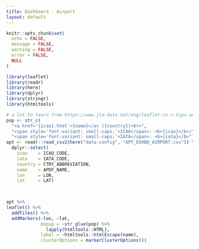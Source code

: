 ```yaml
---
title: Dashboard - Airport
layout: default
---
```


```r
knitr::opts_chunk$set(
  echo = FALSE,
  message = FALSE,
  warning = FALSE,
  error = FALSE,
  NULL
)

library(leaflet)
library(readr)
library(here)
library(dplyr)
library(stringr)
library(htmltools)
```


```r
# a lot to learn from https://www.jla-data.net/eng/leaflet-in-r-tips-and-tricks/
pop <- str_c(
  "<a href='{icao}.html'>{name}</a> ({country})<br>",
  "<span style='font-variant: small-caps;'>ICAO</span>: <b>{icao}</b>/",
  "<span style='font-variant: small-caps;'>IATA</span>: <b>{iata}</b>")
apt <- readr::read_csv2(here("data-config", "APT_DSHBD_AIRPORT.csv")) %>%
  dplyr::select(
    icao    = ICAO_CODE,
    iata    = IATA_CODE,
    country = CTRY_ABBREVIATION,
    name    = APDF_NAME,
    lon     = LON,
    lat     = LAT)
  


apt %>%
leaflet() %>%
  addTiles() %>%
  addMarkers(~lon, ~lat,
             popup = ~str_glue(pop) %>%
               lapply(htmltools::HTML),
             label = ~htmltools::htmlEscape(name),
             clusterOptions = markerClusterOptions())
```

